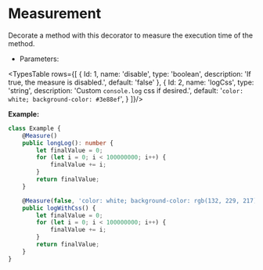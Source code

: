 
<Meta title="Decorators/Measurement" />

# Measurement

Decorate a method with this decorator to measure the execution time of the method.

* Parameters:

<TypesTable rows={[
    {
        Id: 1,
        name: 'disable',
        type: 'boolean',
        description: 'If true, the measure is disabled.',
        default: 'false'
    },
    {
        Id: 2,
        name: 'logCss',
        type: 'string',
        description: 'Custom `console.log` css if desired.',
        default: '`color: white; background-color: #3e88ef`',
    }
]}/>

__Example:__

```ts dark
class Example {
    @Measure()
    public longLog(): number {
        let finalValue = 0;
        for (let i = 0; i < 100000000; i++) {
            finalValue += i;
        }
        return finalValue;
    }

    @Measure(false, 'color: white; background-color: rgb(132, 229, 217)')
    public logWithCss() {
        let finalValue = 0;
        for (let i = 0; i < 100000000; i++) {
            finalValue += i;
        }
        return finalValue;
    }
}
```